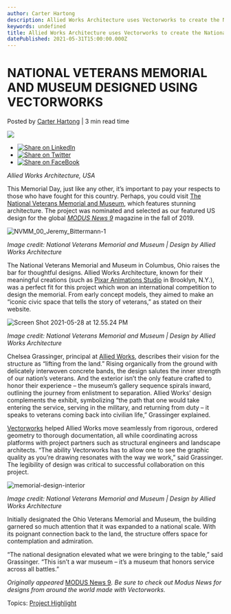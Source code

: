 ```yaml
---
author: Carter Hartong
description: Allied Works Architecture uses Vectorworks to create the National Veterans Memorial and Museum in Columbus, Ohio. 
keywords: undefined
title: Allied Works Architecture uses Vectorworks to create the National Veterans Memorial and Museum in Columbus, Ohio.  
datePublished: 2021-05-31T15:00:00.000Z
---
```

  

# NATIONAL VETERANS MEMORIAL AND MUSEUM DESIGNED USING VECTORWORKS

 Posted by [Carter Hartong](https://blog.vectorworks.net/author/carter-hartong) | 3 min read time 

![](https://blog.vectorworks.net/hubfs/NVMM_00_Jeremy_Bittermann.jpeg) 

* [![Share on LinkedIn](https://2659751.fs1.hubspotusercontent-na1.net/hubfs/2659751/michaelDemo/share-LI.png)](http://www.linkedin.com/shareArticle?mini=true&url=https%3A%2F%2Fblog.vectorworks.net%2Fnational-veterans-memorial-museum)
* [![Share on Twitter](https://2659751.fs1.hubspotusercontent-na1.net/hubfs/2659751/michaelDemo/share-TW.png)](https://www.twitter.com/share?text=NATIONAL%20VETERANS%20MEMORIAL%20AND%20MUSEUM%20DESIGNED%20USING%20VECTORWORKS&url=https%3A%2F%2Fblog.vectorworks.net%2Fnational-veterans-memorial-museum&via=PMGTweets)
* [![Share on FaceBook](https://2659751.fs1.hubspotusercontent-na1.net/hubfs/2659751/michaelDemo/share-FB.png)](https://www.facebook.com/sharer/sharer.php?u=https%3A%2F%2Fblog.vectorworks.net%2Fnational-veterans-memorial-museum)

_Allied Works Architecture, USA_

This Memorial Day, just like any other, it’s important to pay your respects to those who have fought for this country. Perhaps, you could visit [The National Veterans Memorial and Museum](https://nationalvmm.org/), which features stunning architecture. The project was nominated and selected as our featured US design for the global [_MODUS_ _News 9_](https://www.modusnews.com/americas/national-veterans-museum-memorial) magazine in the fall of 2019.

![NVMM_00_Jeremy_Bittermann-1](https://blog.vectorworks.net/hs-fs/hubfs/NVMM_00_Jeremy_Bittermann-1.jpg?width=487&name=NVMM_00_Jeremy_Bittermann-1.jpg)

_Image credit: National Veterans Memorial and Museum | Design by Allied Works Architecture_

The National Veterans Memorial and Museum in Columbus, Ohio raises the bar for thoughtful designs. Allied Works Architecture, known for their meaningful creations (such as [Pixar Animations Studio](https://alliedworks.com/projects/feature-animation-facility) in Brooklyn, N.Y.), was a perfect fit for this project which won an international competition to design the memorial. From early concept models, they aimed to make an “iconic civic space that tells the story of veterans,” as stated on their website.

![Screen Shot 2021-05-28 at 12.55.24 PM](https://blog.vectorworks.net/hs-fs/hubfs/Screen%20Shot%202021-05-28%20at%2012.55.24%20PM.png?width=487&name=Screen%20Shot%202021-05-28%20at%2012.55.24%20PM.png)

_Image credit: National Veterans Memorial and Museum | Design by Allied Works Architecture_

Chelsea Grassinger, principal at [Allied Works](https://alliedworks.com/), describes their vision for the structure as “lifting from the land.” Rising organically from the ground with delicately interwoven concrete bands, the design salutes the inner strength of our nation’s veterans. And the exterior isn’t the only feature crafted to honor their experience – the museum’s gallery sequence spirals inward, outlining the journey from enlistment to separation. Allied Works’ design complements the exhibit, symbolizing “the path that one would take entering the service, serving in the military, and returning from duty – it speaks to veterans coming back into civilian life,” Grassinger explained.

[Vectorworks](https://www.vectorworks.net/?%5F%5Fhstc=266371537.2db826294e6e5e7fc297f5c19821b179.1621603296635.1621603296635.1621603296635.1&%5F%5Fhssc=266371537.1.1621603296635&%5F%5Fhsfp=160937754) helped Allied Works move seamlessly from rigorous, ordered geometry to thorough documentation, all while coordinating across platforms with project partners such as structural engineers and landscape architects. “The ability Vectorworks has to allow one to see the graphic quality as you’re drawing resonates with the way we work,” said Grassinger. The legibility of design was critical to successful collaboration on this project.

![memorial-design-interior](https://blog.vectorworks.net/hs-fs/hubfs/NVMM_05_Jeremy_Bittermann-1.jpg?width=6720&name=NVMM_05_Jeremy_Bittermann-1.jpg)

_Image credit: National Veterans Memorial and Museum | Design by Allied Works Architecture_

Initially designated the Ohio Veterans Memorial and Museum, the building garnered so much attention that it was expanded to a national scale. With its poignant connection back to the land, the structure offers space for contemplation and admiration. 

“The national designation elevated what we were bringing to the table,” said Grassinger. “This isn’t a war museum – it’s a museum that honors service across all battles.”

_Originally appeared_ [MODUS News 9](https://www.modusnews.com/)_. Be sure to check out Modus News for designs from around the world made with Vectorworks._ 

 Topics: [Project Highlight](https://blog.vectorworks.net/topic/project-highlight) 

  